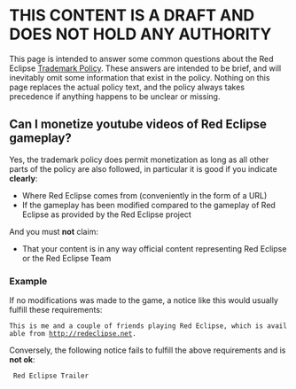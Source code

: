 = THIS CONTENT IS A DRAFT AND DOES NOT HOLD ANY AUTHORITY =

This page is intended to answer some common questions about the Red Eclipse [[Trademark Policy]]. These answers are intended to be brief, and will inevitably omit some information that exist in the policy. Nothing on this page replaces the actual policy text, and the policy always takes precedence if anything happens to be unclear or missing.

== Can I monetize youtube videos of Red Eclipse gameplay? ==
Yes, the trademark policy does permit monetization as long as all other parts of the policy are also followed, in particular it is good if you indicate '''clearly''':
* Where Red Eclipse comes from (conveniently in the form of a URL)
* If the gameplay has been modified compared to the gameplay of Red Eclipse as provided by the Red Eclipse project

And you must '''not''' claim:
* That your content is in any way official content representing Red Eclipse or the Red Eclipse Team

=== Example ===
If no modifications was made to the game, a notice like this would usually fulfill these requirements:
 This is me and a couple of friends playing Red Eclipse, which is available from http://redeclipse.net.

Conversely, the following notice fails to fulfill the above requirements and is '''not ok''':
  Red Eclipse Trailer